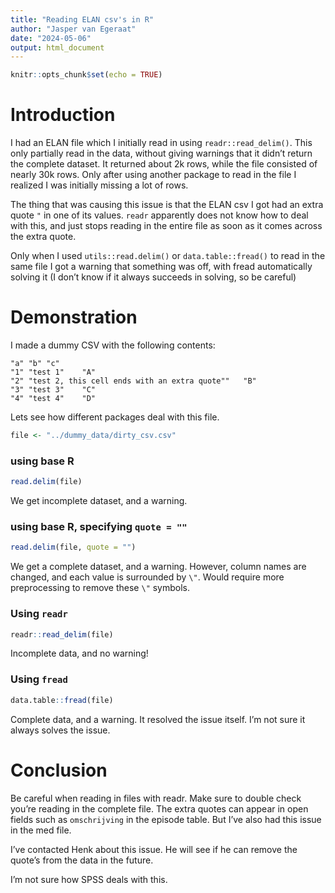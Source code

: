 ```yaml
---
title: "Reading ELAN csv's in R"
author: "Jasper van Egeraat"
date: "2024-05-06"
output: html_document
---
```


```r
knitr::opts_chunk$set(echo = TRUE)
```

# Introduction

I had an ELAN file which I initially read in using `readr::read_delim()`. This only partially read in the data, without giving warnings that it didn't return the complete dataset. It returned about 2k rows, while the file consisted of nearly 30k rows. Only after using another package to read in the file I realized I was initially missing a lot of rows. 

The thing that was causing this issue is that the ELAN csv I got had an extra quote `"` in one of its values. `readr` apparently does not know how to deal with this, and just stops reading in the entire file as soon as it comes across the extra quote. 

Only when I used `utils::read.delim()` or `data.table::fread()` to read in the same file I got a warning that something was off, with fread automatically solving it (I don't know if it always succeeds in solving, so be careful) 

# Demonstration

I made a dummy CSV with the following contents:
```
"a"	"b"	"c"
"1"	"test 1"	"A"
"2"	"test 2, this cell ends with an extra quote""	"B"
"3"	"test 3"	"C"
"4"	"test 4"	"D"
```

Lets see how different packages deal with this file.

```r
file <- "../dummy_data/dirty_csv.csv"
```


### using base R

```r
read.delim(file) 
```
We get incomplete dataset, and a warning.

### using base R, specifying `quote = ""`

```r
read.delim(file, quote = "")
```


We get a complete dataset, and a warning. However, column names are changed, and each value is surrounded by `\"`. Would require more preprocessing to remove these `\"` symbols.

### Using `readr`

```r
readr::read_delim(file)
```
Incomplete data, and no warning!

### Using `fread`
```r
data.table::fread(file)
```
Complete data, and a warning. It resolved the issue itself. I'm not sure it always solves the issue.

# Conclusion

Be careful when reading in files with readr. Make sure to double check you're reading in the complete file. The extra quotes can appear in open fields such as `omschrijving` in the episode table. But I've also had this issue in the med file. 

I've contacted Henk about this issue. He will see if he can remove the quote's from the data in the future. 

I'm not sure how SPSS deals with this.